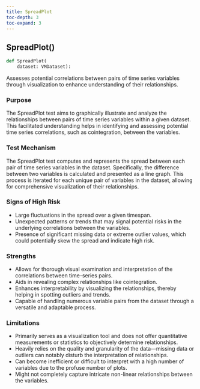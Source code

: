 ```yaml
---
title: SpreadPlot
toc-depth: 3
toc-expand: 3
---
```


## SpreadPlot[()]{.muted}

```python
def SpreadPlot(
    dataset: VMDataset):
```

Assesses potential correlations between pairs of time series variables through visualization to enhance understanding of their relationships.

### Purpose

The SpreadPlot test aims to graphically illustrate and analyze the relationships between pairs of time series variables within a given dataset. This facilitated understanding helps in identifying and assessing potential time series correlations, such as cointegration, between the variables.

### Test Mechanism

The SpreadPlot test computes and represents the spread between each pair of time series variables in the dataset. Specifically, the difference between two variables is calculated and presented as a line graph. This process is iterated for each unique pair of variables in the dataset, allowing for comprehensive visualization of their relationships.

### Signs of High Risk

- Large fluctuations in the spread over a given timespan.
- Unexpected patterns or trends that may signal potential risks in the underlying correlations between the variables.
- Presence of significant missing data or extreme outlier values, which could potentially skew the spread and indicate high risk.

### Strengths

- Allows for thorough visual examination and interpretation of the correlations between time-series pairs.
- Aids in revealing complex relationships like cointegration.
- Enhances interpretability by visualizing the relationships, thereby helping in spotting outliers and trends.
- Capable of handling numerous variable pairs from the dataset through a versatile and adaptable process.

### Limitations

- Primarily serves as a visualization tool and does not offer quantitative measurements or statistics to objectively determine relationships.
- Heavily relies on the quality and granularity of the data—missing data or outliers can notably disturb the interpretation of relationships.
- Can become inefficient or difficult to interpret with a high number of variables due to the profuse number of plots.
- Might not completely capture intricate non-linear relationships between the variables.
